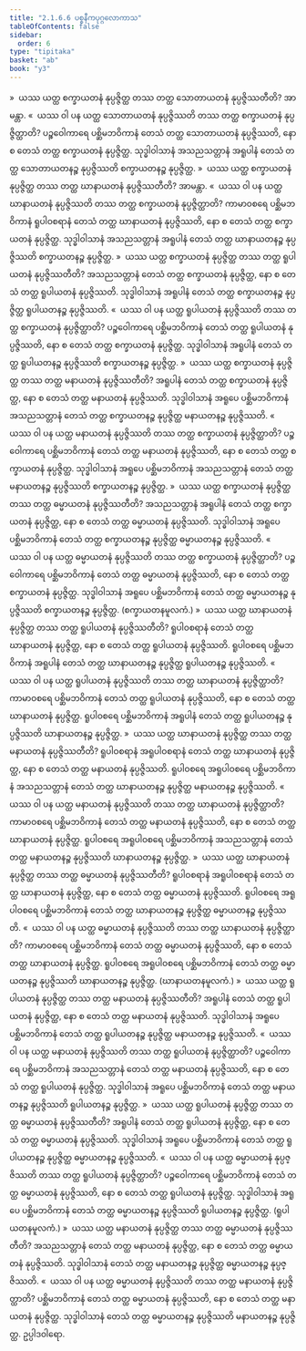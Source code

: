 ```yaml
---
title: "2.1.6.6 ပစ္စနီကပုဂ္ဂလောကာသ"
tableOfContents: false
sidebar:
  order: 6
type: "tipitaka"
basket: "ab"
book: "y3"
---
```



<DynamicBreadcrumb />

<Division number="116" book="y3" e="ch" v="33" p="128">

<Paragraph number="1011" book="y3">
»  ယဿ ယတ္ထ စက္ခာယတနံ နုပ္ပဇ္ဇိတ္ထ တဿ တတ္ထ သောတာယတနံ နုပ္ပဇ္ဇိဿတီတိ? အာမန္တာ.
</Paragraph>

<Paragraph number="1012" book="y3">
«  ယဿ ဝါ ပန ယတ္ထ သောတာယတနံ နုပ္ပဇ္ဇိဿတိ တဿ တတ္ထ စက္ခာယတနံ နုပ္ပဇ္ဇိတ္ထာတိ?
</Paragraph>

<Paragraph number="1013" book="y3">
ပဉ္စဝေါကာရေ ပစ္ဆိမဘဝိကာနံ တေသံ တတ္ထ သောတာယတနံ နုပ္ပဇ္ဇိဿတိ, နော စ တေသံ တတ္ထ စက္ခာယတနံ နုပ္ပဇ္ဇိတ္ထ. သုဒ္ဓါဝါသာနံ အသညသတ္တာနံ အရူပါနံ တေသံ တတ္ထ သောတာယတနဉ္စ နုပ္ပဇ္ဇိဿတိ စက္ခာယတနဉ္စ နုပ္ပဇ္ဇိတ္ထ.
</Paragraph>

<Paragraph number="1014" book="y3">
»  ယဿ ယတ္ထ စက္ခာယတနံ နုပ္ပဇ္ဇိတ္ထ တဿ တတ္ထ ဃာနာယတနံ နုပ္ပဇ္ဇိဿတီတိ? အာမန္တာ.
</Paragraph>

<Paragraph number="1015" book="y3">
«  ယဿ ဝါ ပန ယတ္ထ ဃာနာယတနံ နုပ္ပဇ္ဇိဿတိ တဿ တတ္ထ စက္ခာယတနံ နုပ္ပဇ္ဇိတ္ထာတိ?
</Paragraph>

<Paragraph number="1016" book="y3">
ကာမာဝစရေ ပစ္ဆိမဘဝိကာနံ ရူပါဝစရာနံ တေသံ တတ္ထ ဃာနာယတနံ နုပ္ပဇ္ဇိဿတိ, နော စ တေသံ တတ္ထ စက္ခာယတနံ နုပ္ပဇ္ဇိတ္ထ. သုဒ္ဓါဝါသာနံ အသညသတ္တာနံ အရူပါနံ တေသံ တတ္ထ ဃာနာယတနဉ္စ နုပ္ပဇ္ဇိဿတိ စက္ခာယတနဉ္စ နုပ္ပဇ္ဇိတ္ထ.
</Paragraph>

<Paragraph number="1017" book="y3">
»  ယဿ ယတ္ထ စက္ခာယတနံ နုပ္ပဇ္ဇိတ္ထ တဿ တတ္ထ ရူပါယတနံ နုပ္ပဇ္ဇိဿတီတိ?
</Paragraph>

<Paragraph number="1018" book="y3">
အသညသတ္တာနံ တေသံ တတ္ထ စက္ခာယတနံ နုပ္ပဇ္ဇိတ္ထ, နော စ တေသံ တတ္ထ ရူပါယတနံ နုပ္ပဇ္ဇိဿတိ. သုဒ္ဓါဝါသာနံ အရူပါနံ တေသံ တတ္ထ စက္ခာယတနဉ္စ နုပ္ပဇ္ဇိတ္ထ ရူပါယတနဉ္စ နုပ္ပဇ္ဇိဿတိ.
</Paragraph>

<Paragraph number="1019" book="y3">
«  ယဿ ဝါ ပန ယတ္ထ ရူပါယတနံ နုပ္ပဇ္ဇိဿတိ တဿ တတ္ထ စက္ခာယတနံ နုပ္ပဇ္ဇိတ္ထာတိ?
</Paragraph>

<Paragraph number="1020" book="y3">
ပဉ္စဝေါကာရေ ပစ္ဆိမဘဝိကာနံ တေသံ တတ္ထ ရူပါယတနံ နုပ္ပဇ္ဇိဿတိ, နော စ တေသံ တတ္ထ စက္ခာယတနံ နုပ္ပဇ္ဇိတ္ထ. သုဒ္ဓါဝါသာနံ အရူပါနံ တေသံ တတ္ထ ရူပါယတနဉ္စ နုပ္ပဇ္ဇိဿတိ စက္ခာယတနဉ္စ နုပ္ပဇ္ဇိတ္ထ.
</Paragraph>

<Paragraph number="1021" book="y3">
»  ယဿ ယတ္ထ စက္ခာယတနံ နုပ္ပဇ္ဇိတ္ထ တဿ တတ္ထ မနာယတနံ နုပ္ပဇ္ဇိဿတီတိ?
</Paragraph>

<Paragraph number="1022" book="y3">
အရူပါနံ တေသံ တတ္ထ စက္ခာယတနံ နုပ္ပဇ္ဇိတ္ထ, နော စ တေသံ တတ္ထ မနာယတနံ နုပ္ပဇ္ဇိဿတိ. သုဒ္ဓါဝါသာနံ အရူပေ ပစ္ဆိမဘဝိကာနံ အသညသတ္တာနံ တေသံ တတ္ထ စက္ခာယတနဉ္စ နုပ္ပဇ္ဇိတ္ထ မနာယတနဉ္စ နုပ္ပဇ္ဇိဿတိ.
</Paragraph>

<Paragraph number="1023" book="y3">
«  ယဿ ဝါ ပန ယတ္ထ မနာယတနံ နုပ္ပဇ္ဇိဿတိ တဿ တတ္ထ စက္ခာယတနံ နုပ္ပဇ္ဇိတ္ထာတိ?
</Paragraph>

<Paragraph number="1024" book="y3">
ပဉ္စဝေါကာရေ ပစ္ဆိမဘဝိကာနံ တေသံ တတ္ထ မနာယတနံ နုပ္ပဇ္ဇိဿတိ, နော စ တေသံ တတ္ထ စက္ခာယတနံ နုပ္ပဇ္ဇိတ္ထ. သုဒ္ဓါဝါသာနံ အရူပေ ပစ္ဆိမဘဝိကာနံ အသညသတ္တာနံ တေသံ တတ္ထ မနာယတနဉ္စ နုပ္ပဇ္ဇိဿတိ စက္ခာယတနဉ္စ နုပ္ပဇ္ဇိတ္ထ.
</Paragraph>

<Paragraph number="1025" book="y3">
»  ယဿ ယတ္ထ စက္ခာယတနံ နုပ္ပဇ္ဇိတ္ထ တဿ တတ္ထ ဓမ္မာယတနံ နုပ္ပဇ္ဇိဿတီတိ?
</Paragraph>

<Paragraph number="1026" book="y3">
အသညသတ္တာနံ အရူပါနံ တေသံ တတ္ထ စက္ခာယတနံ နုပ္ပဇ္ဇိတ္ထ, နော စ တေသံ တတ္ထ ဓမ္မာယတနံ နုပ္ပဇ္ဇိဿတိ. သုဒ္ဓါဝါသာနံ အရူပေ ပစ္ဆိမဘဝိကာနံ တေသံ တတ္ထ စက္ခာယတနဉ္စ နုပ္ပဇ္ဇိတ္ထ ဓမ္မာယတနဉ္စ နုပ္ပဇ္ဇိဿတိ.
</Paragraph>

<Paragraph number="1027" book="y3">
«  ယဿ ဝါ ပန ယတ္ထ ဓမ္မာယတနံ နုပ္ပဇ္ဇိဿတိ တဿ တတ္ထ စက္ခာယတနံ နုပ္ပဇ္ဇိတ္ထာတိ?
</Paragraph>

<Paragraph number="1028" book="y3">
ပဉ္စဝေါကာရေ ပစ္ဆိမဘဝိကာနံ တေသံ တတ္ထ ဓမ္မာယတနံ နုပ္ပဇ္ဇိဿတိ, နော စ တေသံ တတ္ထ စက္ခာယတနံ နုပ္ပဇ္ဇိတ္ထ. သုဒ္ဓါဝါသာနံ အရူပေ ပစ္ဆိမဘဝိကာနံ တေသံ တတ္ထ ဓမ္မာယတနဉ္စ နုပ္ပဇ္ဇိဿတိ စက္ခာယတနဉ္စ နုပ္ပဇ္ဇိတ္ထ. (စက္ခာယတနမူလကံ.)
</Paragraph>

</Division>
<Division number="117" book="y3" e="ch" v="33" p="129">

<Paragraph number="1029" book="y3">
»  ယဿ ယတ္ထ ဃာနာယတနံ နုပ္ပဇ္ဇိတ္ထ တဿ တတ္ထ ရူပါယတနံ နုပ္ပဇ္ဇိဿတီတိ?
</Paragraph>

<Paragraph number="1030" book="y3">
ရူပါဝစရာနံ တေသံ တတ္ထ ဃာနာယတနံ နုပ္ပဇ္ဇိတ္ထ, နော စ တေသံ တတ္ထ ရူပါယတနံ နုပ္ပဇ္ဇိဿတိ. ရူပါဝစရေ ပစ္ဆိမဘဝိကာနံ အရူပါနံ တေသံ တတ္ထ ဃာနာယတနဉ္စ နုပ္ပဇ္ဇိတ္ထ ရူပါယတနဉ္စ နုပ္ပဇ္ဇိဿတိ.
</Paragraph>

<Paragraph number="1031" book="y3">
«  ယဿ ဝါ ပန ယတ္ထ ရူပါယတနံ နုပ္ပဇ္ဇိဿတိ တဿ တတ္ထ ဃာနာယတနံ နုပ္ပဇ္ဇိတ္ထာတိ?
</Paragraph>

<Paragraph number="1032" book="y3">
ကာမာဝစရေ ပစ္ဆိမဘဝိကာနံ တေသံ တတ္ထ ရူပါယတနံ နုပ္ပဇ္ဇိဿတိ, နော စ တေသံ တတ္ထ ဃာနာယတနံ နုပ္ပဇ္ဇိတ္ထ. ရူပါဝစရေ ပစ္ဆိမဘဝိကာနံ အရူပါနံ တေသံ တတ္ထ ရူပါယတနဉ္စ နုပ္ပဇ္ဇိဿတိ ဃာနာယတနဉ္စ နုပ္ပဇ္ဇိတ္ထ.
</Paragraph>

<Paragraph number="1033" book="y3">
»  ယဿ ယတ္ထ ဃာနာယတနံ နုပ္ပဇ္ဇိတ္ထ တဿ တတ္ထ မနာယတနံ နုပ္ပဇ္ဇိဿတီတိ?
</Paragraph>

<Paragraph number="1034" book="y3">
ရူပါဝစရာနံ အရူပါဝစရာနံ တေသံ တတ္ထ ဃာနာယတနံ နုပ္ပဇ္ဇိတ္ထ, နော စ တေသံ တတ္ထ မနာယတနံ နုပ္ပဇ္ဇိဿတိ. ရူပါဝစရေ အရူပါဝစရေ ပစ္ဆိမဘဝိကာနံ အသညသတ္တာနံ တေသံ တတ္ထ ဃာနာယတနဉ္စ နုပ္ပဇ္ဇိတ္ထ မနာယတနဉ္စ နုပ္ပဇ္ဇိဿတိ.
</Paragraph>

<Paragraph number="1035" book="y3">
«  ယဿ ဝါ ပန ယတ္ထ မနာယတနံ နုပ္ပဇ္ဇိဿတိ တဿ တတ္ထ ဃာနာယတနံ နုပ္ပဇ္ဇိတ္ထာတိ?
</Paragraph>

<Paragraph number="1036" book="y3">
ကာမာဝစရေ ပစ္ဆိမဘဝိကာနံ တေသံ တတ္ထ မနာယတနံ နုပ္ပဇ္ဇိဿတိ, နော စ တေသံ တတ္ထ ဃာနာယတနံ နုပ္ပဇ္ဇိတ္ထ. ရူပါဝစရေ အရူပါဝစရေ ပစ္ဆိမဘဝိကာနံ အသညသတ္တာနံ တေသံ တတ္ထ မနာယတနဉ္စ နုပ္ပဇ္ဇိဿတိ ဃာနာယတနဉ္စ နုပ္ပဇ္ဇိတ္ထ.
</Paragraph>

<Paragraph number="1037" book="y3">
»  ယဿ ယတ္ထ ဃာနာယတနံ နုပ္ပဇ္ဇိတ္ထ တဿ တတ္ထ ဓမ္မာယတနံ နုပ္ပဇ္ဇိဿတီတိ?
</Paragraph>

<Paragraph number="1038" book="y3">
ရူပါဝစရာနံ အရူပါဝစရာနံ တေသံ တတ္ထ ဃာနာယတနံ နုပ္ပဇ္ဇိတ္ထ, နော စ တေသံ တတ္ထ ဓမ္မာယတနံ နုပ္ပဇ္ဇိဿတိ. ရူပါဝစရေ အရူပါဝစရေ ပစ္ဆိမဘဝိကာနံ တေသံ တတ္ထ ဃာနာယတနဉ္စ နုပ္ပဇ္ဇိတ္ထ ဓမ္မာယတနဉ္စ နုပ္ပဇ္ဇိဿတိ.
</Paragraph>

<Paragraph number="1039" book="y3">
«  ယဿ ဝါ ပန ယတ္ထ ဓမ္မာယတနံ နုပ္ပဇ္ဇိဿတိ တဿ တတ္ထ ဃာနာယတနံ နုပ္ပဇ္ဇိတ္ထာတိ?
</Paragraph>

<Paragraph number="1040" book="y3">
ကာမာဝစရေ ပစ္ဆိမဘဝိကာနံ တေသံ တတ္ထ ဓမ္မာယတနံ နုပ္ပဇ္ဇိဿတိ, နော စ တေသံ တတ္ထ ဃာနာယတနံ နုပ္ပဇ္ဇိတ္ထ. ရူပါဝစရေ အရူပါဝစရေ ပစ္ဆိမဘဝိကာနံ တေသံ တတ္ထ ဓမ္မာယတနဉ္စ နုပ္ပဇ္ဇိဿတိ ဃာနာယတနဉ္စ နုပ္ပဇ္ဇိတ္ထ. (ဃာနာယတနမူလကံ.)
</Paragraph>

</Division>
<Division number="118" book="y3" e="ch" v="33" p="130">

<Paragraph number="1041" book="y3">
»  ယဿ ယတ္ထ ရူပါယတနံ နုပ္ပဇ္ဇိတ္ထ တဿ တတ္ထ မနာယတနံ နုပ္ပဇ္ဇိဿတီတိ?
</Paragraph>

<Paragraph number="1042" book="y3">
အရူပါနံ တေသံ တတ္ထ ရူပါယတနံ နုပ္ပဇ္ဇိတ္ထ, နော စ တေသံ တတ္ထ မနာယတနံ နုပ္ပဇ္ဇိဿတိ. သုဒ္ဓါဝါသာနံ အရူပေ ပစ္ဆိမဘဝိကာနံ တေသံ တတ္ထ ရူပါယတနဉ္စ နုပ္ပဇ္ဇိတ္ထ မနာယတနဉ္စ နုပ္ပဇ္ဇိဿတိ.
</Paragraph>

<Paragraph number="1043" book="y3">
«  ယဿ ဝါ ပန ယတ္ထ မနာယတနံ နုပ္ပဇ္ဇိဿတိ တဿ တတ္ထ ရူပါယတနံ နုပ္ပဇ္ဇိတ္ထာတိ?
</Paragraph>

<Paragraph number="1044" book="y3">
ပဉ္စဝေါကာရေ ပစ္ဆိမဘဝိကာနံ အသညသတ္တာနံ တေသံ တတ္ထ မနာယတနံ နုပ္ပဇ္ဇိဿတိ, နော စ တေသံ တတ္ထ ရူပါယတနံ နုပ္ပဇ္ဇိတ္ထ. သုဒ္ဓါဝါသာနံ အရူပေ ပစ္ဆိမဘဝိကာနံ တေသံ တတ္ထ မနာယတနဉ္စ နုပ္ပဇ္ဇိဿတိ ရူပါယတနဉ္စ နုပ္ပဇ္ဇိတ္ထ.
</Paragraph>

<Paragraph number="1045" book="y3">
»  ယဿ ယတ္ထ ရူပါယတနံ နုပ္ပဇ္ဇိတ္ထ တဿ တတ္ထ ဓမ္မာယတနံ နုပ္ပဇ္ဇိဿတီတိ?
</Paragraph>

<Paragraph number="1046" book="y3">
အရူပါနံ တေသံ တတ္ထ ရူပါယတနံ နုပ္ပဇ္ဇိတ္ထ, နော စ တေသံ တတ္ထ ဓမ္မာယတနံ နုပ္ပဇ္ဇိဿတိ. သုဒ္ဓါဝါသာနံ အရူပေ ပစ္ဆိမဘဝိကာနံ တေသံ တတ္ထ ရူပါယတနဉ္စ နုပ္ပဇ္ဇိတ္ထ ဓမ္မာယတနဉ္စ နုပ္ပဇ္ဇိဿတိ.
</Paragraph>

<Paragraph number="1047" book="y3">
«  ယဿ ဝါ ပန ယတ္ထ ဓမ္မာယတနံ နုပ္ပဇ္ဇိဿတိ တဿ တတ္ထ ရူပါယတနံ နုပ္ပဇ္ဇိတ္ထာတိ?
</Paragraph>

<Paragraph number="1048" book="y3">
ပဉ္စဝေါကာရေ ပစ္ဆိမဘဝိကာနံ တေသံ တတ္ထ ဓမ္မာယတနံ နုပ္ပဇ္ဇိဿတိ, နော စ တေသံ တတ္ထ ရူပါယတနံ နုပ္ပဇ္ဇိတ္ထ. သုဒ္ဓါဝါသာနံ အရူပေ ပစ္ဆိမဘဝိကာနံ တေသံ တတ္ထ ဓမ္မာယတနဉ္စ နုပ္ပဇ္ဇိဿတိ ရူပါယတနဉ္စ နုပ္ပဇ္ဇိတ္ထ. (ရူပါယတနမူလကံ.)
</Paragraph>

</Division>
<Division number="119" book="y3" e="ch" v="33" p="131">

<Paragraph number="1049" book="y3">
»  ယဿ ယတ္ထ မနာယတနံ နုပ္ပဇ္ဇိတ္ထ တဿ တတ္ထ ဓမ္မာယတနံ နုပ္ပဇ္ဇိဿတီတိ?
</Paragraph>

<Paragraph number="1050" book="y3">
အသညသတ္တာနံ တေသံ တတ္ထ မနာယတနံ နုပ္ပဇ္ဇိတ္ထ, နော စ တေသံ တတ္ထ ဓမ္မာယတနံ နုပ္ပဇ္ဇိဿတိ. သုဒ္ဓါဝါသာနံ တေသံ တတ္ထ မနာယတနဉ္စ နုပ္ပဇ္ဇိတ္ထ ဓမ္မာယတနဉ္စ နုပ္ပဇ္ဇိဿတိ.
</Paragraph>

<Paragraph number="1051" book="y3">
«  ယဿ ဝါ ပန ယတ္ထ ဓမ္မာယတနံ နုပ္ပဇ္ဇိဿတိ တဿ တတ္ထ မနာယတနံ နုပ္ပဇ္ဇိတ္ထာတိ?
</Paragraph>

<Paragraph number="1052" book="y3">
ပစ္ဆိမဘဝိကာနံ တေသံ တတ္ထ ဓမ္မာယတနံ နုပ္ပဇ္ဇိဿတိ, နော စ တေသံ တတ္ထ မနာယတနံ နုပ္ပဇ္ဇိတ္ထ. သုဒ္ဓါဝါသာနံ တေသံ တတ္ထ ဓမ္မာယတနဉ္စ နုပ္ပဇ္ဇိဿတိ မနာယတနဉ္စ နုပ္ပဇ္ဇိတ္ထ.

</Paragraph>
</Division>

<Paragraph number="1053" type="center" book="y3">
ဥပ္ပါဒဝါရော.
</Paragraph>